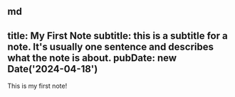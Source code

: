 md
---
title: My First Note
subtitle: this is a subtitle for a note. It's usually one sentence and describes what the note is about.
pubDate: new Date('2024-04-18')
---

This is my first note!